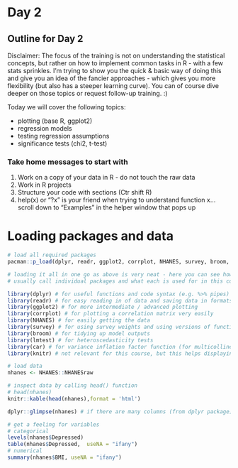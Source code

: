 # Day 2

## Outline for Day 2

Disclaimer:
The focus of the training is not on understanding the statistical concepts, but rather on how to implement common tasks in R - with a few stats sprinkles.
I'm trying to show you the quick & basic way of doing this and give you an idea of the fancier approaches - which gives you more flexibility (but also has a steeper learning curve).
You can of course dive deeper on those topics or request follow-up training. :)


Today we will cover the following topics:

* plotting (base R, ggplot2)
* regression models
* testing regression assumptions
* significance tests (chi2, t-test)

### Take home messages to start with 

1. Work on a copy of your data in R - do not touch the raw data
2. Work in R projects 
3. Structure your code with sections (Ctr shift R)
4. help(x) or "?x" is your friend when trying to understand function x... scroll down to "Examples" in the helper window that pops up

# Loading packages and data
```{r}
# load all required packages
pacman::p_load(dplyr, readr, ggplot2, corrplot, NHANES, survey, broom, lmtest, car, knitr)
```

```{r, echo=FALSE, message= FALSE}
# loading it all in one go as above is very neat - here you can see how you'd 
# usually call individual packages and what each is used for in this course:

library(dplyr) # for useful functions and code syntax (e.g. %>% pipes)
library(readr) # for easy reading in of data and saving data in formats such as csv (also tsv or rds)
library(ggplot2) # for more intermediate / advanced plotting
library(corrplot) # for plotting a correlation matrix very easily
library(NHANES) # for easily getting the data
library(survey) # for using survey weights and using versions of functions that allow for survey weights
library(broom) # for tidying up model outputs
library(lmtest) # for heteroscedasticity tests
library(car) # for variance inflation factor function (for multicollinearity)
library(knitr) # not relevant for this course, but this helps displaying the output from this script in the html format that you can then see in your browser
```


```{r, echo=FALSE}
# load data
nhanes <- NHANES::NHANESraw

```


```{r}
# inspect data by calling head() function
# head(nhanes)
knitr::kable(head(nhanes),format = 'html')

```

```{r}
dplyr::glimpse(nhanes) # if there are many columns (from dplyr package)
```

```{r}
# get a feeling for variables
# categorical
levels(nhanes$Depressed)
table(nhanes$Depressed,  useNA = "ifany")
# numerical
summary(nhanes$BMI, useNA = "ifany")

```
